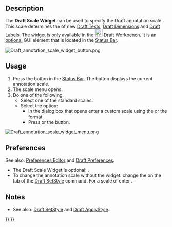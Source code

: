 <languages/>
<translate>

<!--T:7-->
{{Docnav
|[[Draft_Tray|Tray]]
|[[Draft_Snap_Widget|Snap Widget]]
|[[Draft_Workbench|Draft]]
|IconL=
|IconR=
|IconC=Workbench_Draft.svg
}}

</translate>
{{TOCright}}
<translate>

==Description== <!--T:9-->

<!--T:10-->
The '''Draft Scale Widget''' can be used to specify the Draft annotation scale. This scale determines the  {{PropertyView|Scale Multiplier}} of new [[Draft_Text|Draft Texts]], [[Draft_Dimension|Draft Dimensions]] and [[Draft_Label|Draft Labels]]. The widget is only available in the [[Image:Workbench_Draft.svg|24px]] [[Draft_Workbench|Draft Workbench]]. It is an [[#Preferences|optional]] GUI element that is located in the [[Status_Bar|Status Bar]].

</translate>
[[Image:Draft_annotation_scale_widget_button.png]]
<translate>
<!--T:5-->
{{Caption|The Draft Scale Widget}}

==Usage== <!--T:11-->

<!--T:12-->
# Press the {{Button|x:x}} button in the [[Status_Bar|Status Bar]]. The button displays the current annotation scale.
# The scale menu opens.
# Do one of the following:
#* Select one of the standard scales.
#* Select the {{MenuCommand|Custom}} option:
#** In the dialog box that opens enter a custom scale using the {{Value|x:x}} or the {{Value|x<nowiki>=</nowiki>x}} format.
#** Press {{KEY|Enter}} or the {{Button|OK}} button.

</translate>
[[Image:Draft_annotation_scale_widget_menu.png]]
<translate>
<!--T:6-->
{{Caption|The menu of the widget}}

==Preferences== <!--T:13-->

<!--T:14-->
See also: [[Preferences_Editor|Preferences Editor]] and [[Draft_Preferences|Draft Preferences]].

<!--T:15-->
* The Draft Scale Widget is optional: {{MenuCommand|Edit → Preferences → Draft → Interface → Show the Draft Scale Widget in the Draft Workbench}}.
* To change the annotation scale without the widget: change the {{MenuCommand|Scale multiplier}} on the {{MenuCommand|Annotation}} tab of the [[Draft_SetStyle|Draft SetStyle]] command. For a scale of {{Value|1:50}} enter {{Value|0.02}}.

==Notes== <!--T:17-->

<!--T:18-->
* See also: [[Draft_SetStyle|Draft SetStyle]] and [[Draft_ApplyStyle|Draft ApplyStyle]].


<!--T:16-->
{{Docnav
|[[Draft_Tray|Tray]]
|[[Draft_Snap_Widget|Snap Widget]]
|[[Draft_Workbench|Draft]]
|IconL=
|IconR=
|IconC=Workbench_Draft.svg
}}

</translate>
{{Draft Tools navi{{#translation:}}}}
{{Userdocnavi{{#translation:}}}}